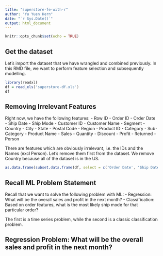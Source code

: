 ```yaml
---
title: "superstore-fe-with-r"
author: "Yu Yuen Hern"
date: "`r Sys.Date()`"
output: html_document
---
```


```r
knitr::opts_chunk$set(echo = TRUE)
```

## Get the dataset

Let's import the dataset that we have wrangled and combined previously. In this RMD file, we want to perform feature selection and subsequently modelling.

```r
library(readxl)
df = read_xls('superstore-df.xls')
df
```


## Removing Irrelevant Features

Right now, we have the following features:
-   Row ID
-   Order ID
-   Order Date
-   Ship Date
-   Ship Mode
-   Customer ID
-   Customer Name
-   Segment
-   Country
-   City
-   State
-   Postal Code
-   Region
-   Product ID
-   Category
-   Sub-Category
-   Product Name
-   Sales
-   Quantity
-   Discount
-   Profit
-   Returned
-   Person

There are features which are obviously irrelevant, i.e. the IDs and the Names (excl Person). Let's remove them first from the dataset. We remove Country because all of the dataset is in the US.

```r
as.data.frame(subset.data.frame(df, select = c('Order Date', 'Ship Date', 'Ship Mode', 'Segment', 'City', 'State', 'Postal Code', 'Region', 'Category', 'Sub-Category', 'Sales', 'Quantity', 'Discount', 'Profit', 'Returned', 'Person')))
```

## Recall ML Problem Statement

Recall that we want to solve the following problem with ML:
-   Regression: What will be the overall sales and profit in the next month?
-   Classification: Based on order features, what is the most likely ship mode for that particular order?

The first is a time series problem, while the second is a classic classification problem.

## Regression Problem: What will be the overall sales and profit in the next month?














